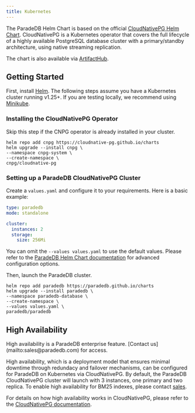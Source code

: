 ```yaml
---
title: Kubernetes
---
```


The ParadeDB Helm Chart is based on the official [CloudNativePG Helm Chart](https://cloudnative-pg.io/). CloudNativePG is a Kubernetes operator that covers the full lifecycle of a highly available
PostgreSQL database cluster with a primary/standby architecture, using native streaming replication.

The chart is also available via [ArtifactHub](https://artifacthub.io/packages/helm/paradedb/paradedb).

## Getting Started

First, install [Helm](https://helm.sh/docs/intro/install/). The following steps assume you have a Kubernetes cluster running v1.25+. If you are testing locally, we recommend
using [Minikube](https://minikube.sigs.k8s.io/docs/start/).

### Installing the CloudNativePG Operator

Skip this step if the CNPG operator is already installed in your cluster.

```console
helm repo add cnpg https://cloudnative-pg.github.io/charts
helm upgrade --install cnpg \
--namespace cnpg-system \
--create-namespace \
cnpg/cloudnative-pg
```

### Setting up a ParadeDB CloudNativePG Cluster

Create a `values.yaml` and configure it to your requirements. Here is a basic example:

```yaml
type: paradedb
mode: standalone

cluster:
  instances: 2
  storage:
    size: 256Mi
```

You can omit the `--values values.yaml` to use the default values. Please refer to the [ParadeDB Helm Chart documentation](https://paradedb.github.io/charts/) for advanced configuration options.

Then, launch the ParadeDB cluster.

```console
helm repo add paradedb https://paradedb.github.io/charts
helm upgrade --install paradedb \
--namespace paradedb-database \
--create-namespace \
--values values.yaml \
paradedb/paradedb
```

## High Availability

<Info>
  High availability is a ParadeDB enterprise feature. [Contact
  us](mailto:sales@paradedb.com) for access.
</Info>

High availability, which is a deployment model that ensures minimal downtime through redundacy and failover mechanisms, can be configured for ParadeDB on Kubernetes via CloudNativePG. By default,
the ParadeDB CloudNativePG cluster will launch with 3 instances, one primary and two replica. To enable high availability for BM25 indexes, please contact [sales](mailto:sales@paradedb.com).

For details on how high availability works in CloudNativePG, please refer to the [CloudNativePG documentation](https://cloudnative-pg.io/documentation/1.18/replication/).
